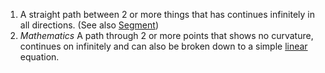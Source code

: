 #A straight path between 2 or more things that has continues infinitely in all directions.  (See also [[Segment]])
#''Mathematics'' A path through 2 or more points that shows no curvature, continues on infinitely and can also be broken down to a simple [[linear]] equation.